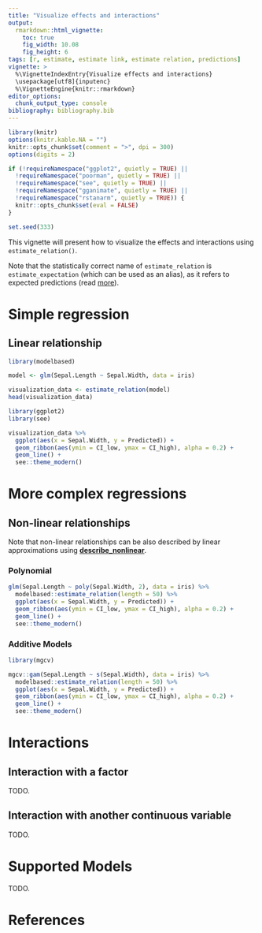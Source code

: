 ```yaml
---
title: "Visualize effects and interactions"
output: 
  rmarkdown::html_vignette:
    toc: true
    fig_width: 10.08
    fig_height: 6
tags: [r, estimate, estimate link, estimate relation, predictions]
vignette: >
  %\VignetteIndexEntry{Visualize effects and interactions}
  \usepackage[utf8]{inputenc}
  %\VignetteEngine{knitr::rmarkdown}
editor_options: 
  chunk_output_type: console
bibliography: bibliography.bib
---
```


```r
library(knitr)
options(knitr.kable.NA = "")
knitr::opts_chunk$set(comment = ">", dpi = 300)
options(digits = 2)

if (!requireNamespace("ggplot2", quietly = TRUE) ||
  !requireNamespace("poorman", quietly = TRUE) ||
  !requireNamespace("see", quietly = TRUE) ||
  !requireNamespace("gganimate", quietly = TRUE) ||
  !requireNamespace("rstanarm", quietly = TRUE)) {
  knitr::opts_chunk$set(eval = FALSE)
}

set.seed(333)
```

This vignette will present how to visualize the effects and interactions using
`estimate_relation()`.

Note that the statistically correct name of `estimate_relation` is `estimate_expectation` (which can be used as an alias), as it refers to expected predictions (read [more](https://easystats.github.io/insight/reference/get_predicted.html)). 

# Simple regression

## Linear relationship

```r
library(modelbased)

model <- glm(Sepal.Length ~ Sepal.Width, data = iris)

visualization_data <- estimate_relation(model)
head(visualization_data)
```

<!-- Demo using 'see' instead? -->

```r
library(ggplot2)
library(see)

visualization_data %>%
  ggplot(aes(x = Sepal.Width, y = Predicted)) +
  geom_ribbon(aes(ymin = CI_low, ymax = CI_high), alpha = 0.2) +
  geom_line() +
  see::theme_modern()
```

# More complex regressions

## Non-linear relationships

Note that non-linear relationships can be also described by linear
approximations using
[**describe_nonlinear**](https://easystats.github.io/modelbased/articles/describe_nonlinear.html).

### Polynomial

```r
glm(Sepal.Length ~ poly(Sepal.Width, 2), data = iris) %>%
  modelbased::estimate_relation(length = 50) %>%
  ggplot(aes(x = Sepal.Width, y = Predicted)) +
  geom_ribbon(aes(ymin = CI_low, ymax = CI_high), alpha = 0.2) +
  geom_line() +
  see::theme_modern()
```

### Additive Models

```r
library(mgcv)

mgcv::gam(Sepal.Length ~ s(Sepal.Width), data = iris) %>%
  modelbased::estimate_relation(length = 50) %>%
  ggplot(aes(x = Sepal.Width, y = Predicted)) +
  geom_ribbon(aes(ymin = CI_low, ymax = CI_high), alpha = 0.2) +
  geom_line() +
  see::theme_modern()
```

# Interactions

## Interaction with a factor

TODO.

## Interaction with another continuous variable

TODO.

# Supported Models

TODO.

# References

